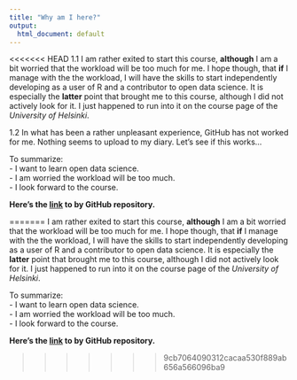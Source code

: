 ```yaml
---
title: "Why am I here?"
output:
  html_document: default
---
```


<<<<<<< HEAD
1.1  I am rather exited to start this course, **although** I am a bit worried that the workload will be too much for me. I hope though, that **if** I manage with the the workload, I will have the skills to start independently developing as a user of R and a contributor to open data science. It is especially the **latter** point that brought me to this course, although I did not actively look for it. I just happened to run into it on the course page of the *University of Helsinki*.  

1.2  In what has been a rather unpleasant experience, GitHub has not worked for me. Nothing seems to upload to my diary. Let's see if this works...

To summarize:  
- I want to learn open data science.  
- I am worried the workload will be too much.  
- I look forward to the course.  

**Here's the [link](https://github.com/Kalle-K/IODS-project) to by GitHub repository.**

=======
I am rather exited to start this course, **although** I am a bit worried that the workload will be too much for me. I hope though, that **if** I manage with the the workload, I will have the skills to start independently developing as a user of R and a contributor to open data science. It is especially the **latter** point that brought me to this course, although I did not actively look for it. I just happened to run into it on the course page of the *University of Helsinki*.

To summarize:  
- I want to learn open data science.  
- I am worried the workload will be too much.  
- I look forward to the course.  

**Here's the [link](https://github.com/Kalle-K/IODS-project) to by GitHub repository.**

>>>>>>> 9cb7064090312cacaa530f889ab656a566096ba9

